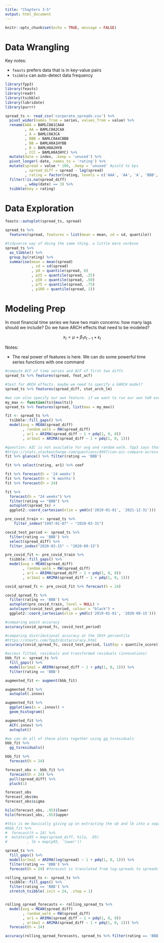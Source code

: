 ```yaml
---
title: "Chapters 3-5"
output: html_document
---
```


```r
knitr::opts_chunk$set(echo = TRUE, message = FALSE)
```

# Data Wrangling

Key notes: 

* `feasts` prefers data that is in key-value pairs
* `tsibble` can auto-detect data frequency

```r
library(fpp3)
library(feasts)
library(readr)
library(tsibble)
library(lubridate)
library(purrr)

spread_ts <- read_csv('corporate_spreads.csv') %>%
  pivot_wider(names_from = series, values_from = value) %>%
  rename(AAA = BAMLC0A1CAAA
         , AA = BAMLC0A2CAA
         , A = BAMLC0A3CA
         , BBB = BAMLC0A4CBBB
         , BB = BAMLH0A1HYBB
         , B = BAMLH0A2HYB
         , CCC = BAMLH0A3HYC) %>%
  mutate(date = index, .keep = 'unused') %>%
  pivot_longer(-date, names_to = 'rating') %>%
  mutate(spread = value * 100, .keep = 'unused' #yield to bps
         , spread_diff = spread - lag(spread)
         , rating = factor(rating, levels = c('AAA', 'AA', 'A', 'BBB', 'BB', 'B', 'CCC'))) %>% 
  filter(!is.na(spread_diff)
         , wday(date) == 3) %>% 
  tsibble(key = rating)

```

# Data Exploration

```r
feasts::autoplot(spread_ts, spread)

spread_ts %>%
  features(spread, features = list(mean = mean, sd = sd, quantile))

#tidyverse way of doing the same thing. a little more verbose
spread_ts %>%
  as_tibble() %>%
  group_by(rating) %>%
  summarise(mean = mean(spread)
            , sd = sd(spread)
            , p0 = quantile(spread, 0)
            , p25 = quantile(spread, .25)
            , p50 = quantile(spread, .50)
            , p75 = quantile(spread, .75)
            , p100 = quantile(spread, 1))
```
# Modeling Prep

In most financial time series we have two main concerns: how many lags should we include? Do we have ARCH effects that need to be modeled?

$$x_t = \mu+\beta_1x_{t-1} + \epsilon_t$$

Notes:

* The real power of features is here. We can do some powerful time series functions with one command
```r
#compute ACF of time series and ACF of first two diffs
spread_ts %>% features(spread, feat_acf)

#test for ARCH effects. maybe we need to specify a GARCH model?
spread_ts %>% features(spread_diff, stat_arch_lm)

#we can also specify our own feature. if we want to run our own VaR exceedance tests or whatever, just specify a function that returns a single value
my_max <- function(ts){max(ts)}
spread_ts %>% features(spread, list(max = my_max))
```

```r
fit <- spread_ts %>%
  tsibble::fill_gaps() %>%
  model(avg = MEAN(spread_diff)
        , random_walk = RW(spread_diff)
        , ar1 = ARIMA(spread_diff ~ 1 + pdq(1, 0, 0))
        , ar1ma1 = ARIMA(spread_diff ~ 1 + pdq(1, 0, 1)))

#question: AIC is not available for avg and random walk. fpp3 says that AIC is not comparable against model types. what have you done in the past?
#https://stats.stackexchange.com/questions/4997/can-aic-compare-across-different-types-of-model
fit %>% glance() %>% filter(rating == 'BBB')

fit %>% select(rating, ar1) %>% coef

fit %>% forecast(h = '24 weeks')
fit %>% forecast(h = '6 months')
fit %>% forecast(h = 24)

fit %>%
  forecast(h = "24 weeks") %>%
  filter(rating == "BBB") %>%
  autoplot(spread_ts) +
  ggplot2::coord_cartesian(xlim = ymd(c('2019-01-01', '2021-12-31')))

```


```r
pre_covid_train <- spread_ts %>%
    filter_index("1997-01-07" ~ "2020-03-31")

covid_test_period <- spread_ts %>% 
  filter(rating == 'BBB') %>% 
  select(spread_diff) %>%
  filter_index("2020-03-15" ~ "2020-09-15")

pre_covid_fit <- pre_covid_train %>%
  tsibble::fill_gaps() %>%
  model(avg = MEAN(spread_diff)
        , random_walk = RW(spread_diff)
        , ar1 = ARIMA(spread_diff ~ 1 + pdq(1, 0, 0))
        , ar1ma1 = ARIMA(spread_diff ~ 1 + pdq(1, 0, 1)))

covid_spread_fc <- pre_covid_fit %>% forecast(h = 24)

covid_spread_fc %>%
  filter(rating == 'BBB') %>%
  autoplot(pre_covid_train, level = NULL) +
  autolayer(covid_test_period, colour = "black") +
  ggplot2::coord_cartesian(xlim = ymd(c('2019-01-01', '2020-09-15')))

#comparing point accuracy
accuracy(covid_spread_fc, covid_test_period)

#comparing distributional accuracy at the 10th percentile
#https://otexts.com/fpp3/distaccuracy.html
accuracy(covid_spread_fc, covid_test_period, list(qs = quantile_score), probs=0.10)
```

```r
#access fitted, residuals and transformed residuals (innovations)
bbb_fit <- spread_ts %>%
  fill_gaps() %>%
  model(ar1ma1 = ARIMA(spread_diff ~ 1 + pdq(1, 0, 1))) %>%
  filter(rating == 'BBB')

augmented_fit <- augment(bbb_fit) 

augmented_fit %>%
  autoplot(.innov)

augmented_fit %>%
  ggplot(aes(x = .innov)) +
  geom_histogram()

augmented_fit %>%
  ACF(.innov) %>%
  autoplot() 

#we can do all of these plots together using gg_tsresiduals
bbb_fit %>%
  gg_tsresiduals()

```

```r

bbb_fit %>%
  forecast(h = 24)

forecast_obs <- bbb_fit %>%
  forecast(h = 24) %>%
  pull(spread_diff) %>%
  pluck(1)

forecast_obs
forecast_obs$mu
forecast_obs$sigma

hilo(forecast_obs, .95)$lower
hilo(forecast_obs, .95)$upper

#this is me basically giving up on extracting the ub and lb into a separate column
#bbb_fit %>%
#  forecast(h = 24) %>%
#  mutate(p95 = map(spread_diff, hilo, .95)
#         , lb = map(p95, 'lower'))

```

```r
spread_ts %>%
  fill_gaps() %>%
  model(ar1ma1 = ARIMA(log(spread) ~ 1 + pdq(1, 0, 1))) %>%
  filter(rating == 'BBB') %>%
  forecast(h = 24) #forecast is translated from log-spreads to spreads
```

```r

rolling_spread_ts <- spread_ts %>%
  tsibble::fill_gaps() %>%
  filter(rating == 'BBB') %>%
  stretch_tsibble(.init = 24, .step = 1)


rolling_spread_forecasts <- rolling_spread_ts %>%
  model(avg = MEAN(spread_diff)
        , random_walk = RW(spread_diff)
        , ar1 = ARIMA(spread_diff ~ 1 + pdq(1, 0, 0))
        , ar1ma1 = ARIMA(spread_diff ~ 1 + pdq(1, 0, 1))) %>%
  forecast(h = 24) 

accuracy(rolling_spread_forecasts, spread_ts %>% filter(rating == 'BBB'), by = ".model")
```


